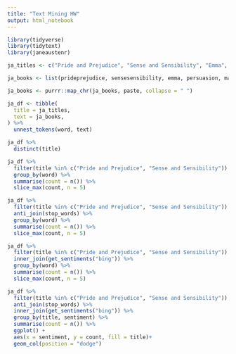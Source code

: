 ```yaml
---
title: "Text Mining HW"
output: html_notebook
---
```


```r
library(tidyverse)
library(tidytext)
library(janeaustenr)
```


```r
ja_titles <- c("Pride and Prejudice", "Sense and Sensibility", "Emma", "Persuasion", "Mansfield Park", "Northanger Abbey")

ja_books <- list(prideprejudice, sensesensibility, emma, persuasion, mansfieldpark,  northangerabbey)

ja_books <- purrr::map_chr(ja_books, paste, collapse = " ")

ja_df <- tibble(
  title = ja_titles,
  text = ja_books,
) %>% 
  unnest_tokens(word, text)
```

```r
ja_df %>% 
  distinct(title)

ja_df %>% 
  filter(title %in% c("Pride and Prejudice", "Sense and Sensibility")) %>% 
  group_by(word) %>% 
  summarise(count = n()) %>% 
  slice_max(count, n = 5)
```

```r
ja_df %>% 
  filter(title %in% c("Pride and Prejudice", "Sense and Sensibility")) %>% 
  anti_join(stop_words) %>% 
  group_by(word) %>% 
  summarise(count = n()) %>% 
  slice_max(count, n = 5)
```

```r

ja_df %>% 
  filter(title %in% c("Pride and Prejudice", "Sense and Sensibility")) %>% 
  inner_join(get_sentiments("bing")) %>% 
  group_by(word) %>% 
  summarise(count = n()) %>% 
  slice_max(count, n = 5)
```


```r

ja_df %>% 
  filter(title %in% c("Pride and Prejudice", "Sense and Sensibility")) %>% 
  anti_join(stop_words) %>% 
  inner_join(get_sentiments("bing")) %>% 
  group_by(title, sentiment) %>% 
  summarise(count = n()) %>% 
  ggplot() +
  aes(x = sentiment, y = count, fill = title)+
  geom_col(position = "dodge")
  



```









